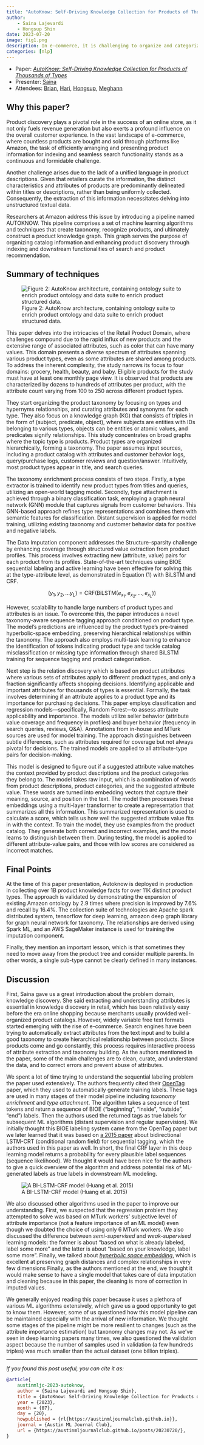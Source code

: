 ```yaml
---
title: "AutoKnow: Self-Driving Knowledge Collection for Products of Thousands of Types"
author: 
    - Saina Lajevardi
    - Hongsup Shin
date: 2023-07-20
image: fig1.png
description: In e-commerce, it is challenging to organize and categorize products that are described by merchants in various ways. Finding a unified language and taxonomy has always been an underlying effort with commerce. This paper uses various ML algorithms to address this challenge.
categories: [nlp]
---
```


:::{.callout-note}
- Paper: [*AutoKnow: Self-Driving Knowledge Collection for Products of Thousands of Types*](https://arxiv.org/abs/2006.13473)
- Presenter: [Saina](https://www.linkedin.com/in/saina199/)
- Attendees: [Brian](https://www.linkedin.com/in/brianking387/), [Hari](https://www.linkedin.com/in/hariprasadnatarajan/), [Hongsup](https://www.linkedin.com/in/hongsupshin/), [Meghann](https://www.linkedin.com/in/meghann-agarwal/)
:::

## Why this paper?

Product discovery plays a pivotal role in the success of an online store, as it not only fuels revenue generation but also exerts a profound influence on the overall customer experience. In the vast landscape of e-commerce, where countless products are bought and sold through platforms like Amazon, the task of efficiently arranging and presenting product information for indexing and seamless search functionality stands as a continuous and formidable challenge. 

Another challenge arises due to the lack of a unified language in product descriptions. Given that retailers curate the information, the distinct characteristics and attributes of products are predominantly delineated within titles or descriptions, rather than being uniformly collected. Consequently, the extraction of this information necessitates delving into unstructured textual data.

Researchers at Amazon address this issue by introducing a pipeline named AUTOKNOW. This pipeline comprises a set of machine learning algorithms and techniques that create taxonomy, recognize products, and ultimately construct a product knowledge graph. This graph serves the purpose of organizing catalog information and enhancing product discovery through indexing and downstream functionalities of search and product recommendation. 

## Summary of techniques 

![Figure 2: AutoKnow architecture, containing ontology suite to enrich product ontology and data suite to enrich product structured data.](fig2.png)

This paper delves into the intricacies of the Retail Product Domain, where challenges compound due to the rapid influx of new products and the extensive range of associated attributes, such as color that can have many values. This domain presents a diverse spectrum of attributes spanning various product types, even as some attributes are shared among products. To address the inherent complexity, the study narrows its focus to four domains: grocery, health, beauty, and baby. Eligible products for the study must have at least one monthly page view. It is observed that products are characterized by dozens to hundreds of attributes per product, with the attribute count varying from 100 to 250 across different product types.

They start organizing the product taxonomy by focusing on types and hypernyms relationships, and curating attributes and synonyms for each type. They also focus on a knowledge graph (KG) that consists of triples in the form of (subject, predicate, object), where subjects are entities with IDs belonging to various types, objects can be entities or atomic values, and predicates signify relationships. This study concentrates on broad graphs where the topic type is products. Product types are organized hierarchically, forming a taxonomy. The paper assumes input sources, including a product catalog with attributes and customer behavior logs, query/purchase logs, customer reviews and question/answer. Intuitively, most product types appear in title, and search queries. 

The taxonomy enrichment process consists of two steps. Firstly, a type extractor is trained to identify new product types from titles and queries, utilizing an open-world tagging model. Secondly, type attachment is achieved through a binary classification task, employing a graph neural network (GNN) module that captures signals from customer behaviors. This GNN-based approach refines type representations and combines them with semantic features for classification. Distant supervision is applied for model training, utilizing existing taxonomy and customer behavior data for positive and negative labels.

The Data Imputation component addresses the Structure-sparsity challenge by enhancing coverage through structured value extraction from product profiles. This process involves extracting new (attribute, value) pairs for each product from its profiles. State-of-the-art techniques using BIOE sequential labeling and active learning have been effective for solving this at the type-attribute level, as demonstrated in Equation (1) with BiLSTM and CRF. 

$$(y_{1},y_{2},...y_{L}) = \text{CRF}(\text{BiLSTM}(e_{x_{1}},e_{x_{2}},...,e_{x_{L}}))$$

However, scalability to handle large numbers of product types and attributes is an issue. To overcome this, the paper introduces a novel taxonomy-aware sequence tagging approach conditioned on product type. The model's predictions are influenced by the product type's pre-trained hyperbolic-space embedding, preserving hierarchical relationships within the taxonomy. The approach also employs multi-task learning to enhance the identification of tokens indicating product type and tackle catalog misclassification or missing type information through shared BiLSTM training for sequence tagging and product categorization.

Next step is the relation discovery which is based on product attributes where various sets of attributes apply to different product types, and only a fraction significantly affects shopping decisions. Identifying applicable and important attributes for thousands of types is essential. Formally, the task involves determining if an attribute applies to a product type and its importance for purchasing decisions. This paper employs classification and regression models—specifically, Random Forest—to assess attribute applicability and importance. The models utilize seller behavior (attribute value coverage and frequency in profiles) and buyer behavior (frequency in search queries, reviews, Q&A). Annotations from in-house and MTurk sources are used for model training. The approach distinguishes between subtle differences, such as attributes required for coverage but not always pivotal for decisions. The trained models are applied to all attribute-type pairs for decision-making.

This model is designed to figure out if a suggested attribute value matches the context provided by product descriptions and the product categories they belong to. The model takes raw input, which is a combination of words from product descriptions, product categories, and the suggested attribute value. These words are turned into embedding vectors that capture their meaning, source, and position in the text. The model then processes these embeddings using a multi-layer transformer to create a representation that summarizes all this information. This summarized representation is used to calculate a score, which tells us how well the suggested attribute value fits in with the context. To train the model, they use examples from the product catalog. They generate both correct and incorrect examples, and the model learns to distinguish between them. During testing, the model is applied to different attribute-value pairs, and those with low scores are considered as incorrect matches.

## Final Points

At the time of this paper presentation, Autoknow is deployed in production in collecting over 1B product knowledge facts for over 11K distinct product types. The approach is validated by demonstrating the expansion of existing Amazon ontology by 2.9 times where precision is improved by 7.6% and recall by 16.4%. The collection suite of technologies are Apache spark distributed system, tensorflow for deep learning, amazon deep graph library for graph neural network for taxonomy. The relationships are derived using Spark ML, and an AWS SageMaker instance is used for training the imputation component.

Finally, they mention an important lesson, which is that sometimes they need to move away from the product tree and consider multiple parents. In other words, a single sub-type cannot be clearly defined in many instances.

## Discussion

First, Saina gave us a great introduction about the problem domain, knowledge discovery. She said extracting and understanding attributes is essential in knowledge discovery in retail, which has been relatively easy before the era online shopping because merchants usually provided well-organized product catalogs. However, widely variable free text formats started emerging with the rise of e-commerce. Search engines have been trying to automatically extract attributes from the text input and to build a good taxonomy to create hierarchical relationship between products. Since products come and go constantly, this process requires interactive process of attribute extraction and taxonomy building. As the authors mentioned in the paper, some of the main challenges are to clean, curate, and understand the data, and to correct errors and prevent abuse of attributes.

We spent a lot of time trying to understand the sequential labeling problem the paper used extensively. The authors frequently cited their [OpenTag](https://arxiv.org/abs/1806.01264) paper, which they used to automatically generate training labels. These tags are used in many stages of their model pipeline including *taxonomy enrichment* and *type attachment*. The algorithm takes a sequence of text tokens and return a sequence of BIOE ("beginning", "inside", "outside", "end") labels. Then the authors used the returned tags as true labels for subsequent ML algorithms (distant supervision and regular supervision). We initially thought this BIOE labeling system came from the OpenTag paper but we later learned that it was based on [a 2015 paper](https://arxiv.org/pdf/1508.01991.pdf) about bidirectional LSTM-CRT (conditional random field) for sequential tagging, which the authors used in this paper as well. In short, the final CRF layer in this deep learning model returns a probability for every plausible label sequences (sequence likelihood). We thought it would have been nice for the authors to give a quick overview of the algorithm and address potential risk of ML-generated labels as true labels in downstream ML modeling.

![A BI-LSTM-CRF model (Huang et al. 2015)](biLSTM-CRT.png)

We also discussed other algorithms used in the paper to improve our understanding. First, we suspected that the regression problem they attempted to solve was based on MTurk workers' subjective level of attribute importance (not a feature importance of an ML model) even though we doubted the choice of using only 6 MTurk workers. We also discussed the difference between *semi-supervised* and *weak-supervised* learning models: the former is about “based on what is already labeled, label some more” and the latter is about “based on your knowledge, label some more”. Finally, we talked about [*hyperbolic space embedding*](https://hazyresearch.stanford.edu/hyperE/), which is excellent at preserving graph distances and complex relationships in very few dimensions Finally, as the authors mentioned at the end, we thought it would make sense to have a single model that takes care of data imputation and cleaning because in this paper, the cleaning is more of correction in imputed values.

We generally enjoyed reading this paper because it uses a plethora of various ML algorithms extensively, which gave us a good opportunity to get to know them. However, some of us questioned how this model pipeline can be maintained especially with the arrival of new information. We thought some stages of the pipeline might be more resilient to changes (such as the attribute importance estimation) but taxonomy changes may not. As we've seen in deep learning papers many times, we also questioned the validation aspect because the number of samples used in validation (a few hundreds triples) was much smaller than the actual dataset (one billion triples).


---

*If you found this post useful, you can cite it as:*

```bibtex
@article{
    austinmljc-2023-autoknow,
    author = {Saina Lajevardi and Hongsup Shin},
    title = {AutoKnow: Self-Driving Knowledge Collection for Products of Thousands of Types},
    year = {2023},
    month = {07},
    day = {20},
    howpublished = { rl{https://austinmljournalclub.github.io}},
    journal = {Austin ML Journal Club},
    url = {https://austinmljournalclub.github.io/posts/20230720/},
}
```
